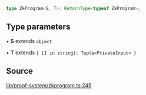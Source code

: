 ```ts
type ZkProgram<S, T>: ReturnType<typeof ZkProgram>;
```

## Type parameters

• **S** extends `object`

• **T** extends `{ [I in string]: Tuple<PrivateInput> }`

## Source

[lib/proof-system/zkprogram.ts:245](https://github.com/o1-labs/o1js/blob/000b9835d52eede806be269b958c57000ff32f72/src/lib/proof-system/zkprogram.ts#L245)
